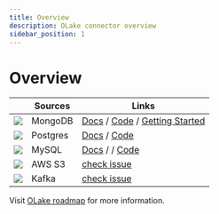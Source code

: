 ```yaml
---
title: Overview
description: OLake connector overview
sidebar_position: 1
---
```


# Overview


| | Sources | Links | 
| ---| --------| ----- |
| <img src="/img/logo/mongodb.webp"  className="mt-3"  height={20} /> |  MongoDB  | [Docs](./mongodb/overview) / [Code](https://github.com/datazip-inc/olake/tree/master/drivers/mongodb) / [Getting Started](../getting-started/mongodb) |
| <img src="/img/logo/postgres.png"  className="mt-3"  height={20} /> | Postgres | [Docs](./postgres/overview) / [Code](https://github.com/datazip-inc/olake/tree/master/drivers/postgres) | 
| <img src="/img/logo/mysql.png"  className="mt-3"  height={20} /> | MySQL |   [Docs](./mysql/overview) / / [Code](https://github.com/datazip-inc/olake/tree/master/drivers/mysql)| 
| <img src="/img/logo/s3.png"  className="mt-3"  height={20} /> | AWS S3 |   [check issue](https://github.com/datazip-inc/olake/issues/86) | 
| <img src="/img/logo/kafka.png"  className="mt-3"  height={20} /> | Kafka |    [check issue](https://github.com/datazip-inc/olake/issues/87) | 

Visit [OLake roadmap](../roadmap) for more information.
